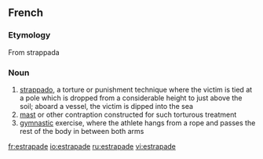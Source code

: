 ==French==

===Etymology===
From {{etyl|it}} strappada

===Noun===
{{fr-noun|f}}

# [[strappado]], a torture or punishment technique where the victim is tied at a pole which is dropped from a considerable height to just above the soil; aboard a vessel, the victim is dipped into the sea
# [[mast]] or other contraption constructed for such torturous treatment
# [[gymnastic]] exercise, where the athlete hangs from a rope and passes the rest of the body in between both arms

[[fr:estrapade]]
[[io:estrapade]]
[[ru:estrapade]]
[[vi:estrapade]]